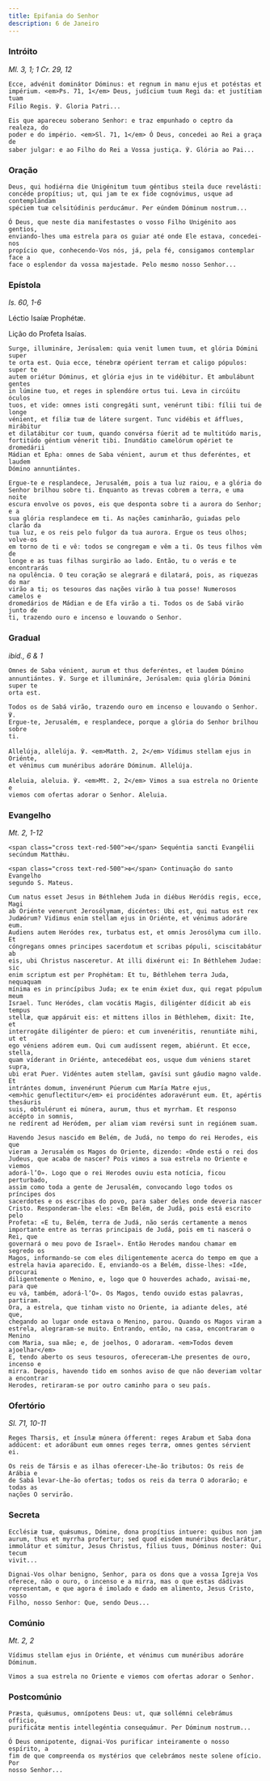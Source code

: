 ```yaml
---
title: Epifania do Senhor
description: 6 de Janeiro
---
```


### Intróito

<em>Ml. 3, 1; 1 Cr. 29, 12</em>

<div class="side-by-side not-content">

    Ecce, advénit dominátor Dóminus: et regnum in manu ejus et potéstas et
    impérium. <em>Ps. 71, 1</em> Deus, judícium tuum Regi da: et justítiam tuam
    Fílio Regis. ℣. Gloria Patri...

    Eis que apareceu soberano Senhor: e traz empunhado o ceptro da realeza, do
    poder e do império. <em>Sl. 71, 1</em> Ó Deus, concedei ao Rei a graça de
    saber julgar: e ao Filho do Rei a Vossa justiça. ℣. Glória ao Pai...

</div>

### Oração

<div class="side-by-side not-content">

    Deus, qui hodiérna die Unigénitum tuum géntibus steila duce revelásti:
    concéde propítius; ut, qui jam te ex fide cognóvimus, usque ad contemplándam
    spéciem tuæ celsitúdinis perducámur. Per eúndem Dóminum nostrum...

    Ó Deus, que neste dia manifestastes o vosso Filho Unigénito aos gentios,
    enviando-lhes uma estrela para os guiar até onde Ele estava, concedei-nos
    propício que, conhecendo-Vos nós, já, pela fé, consigamos contemplar face a
    face o esplendor da vossa majestade. Pelo mesmo nosso Senhor...

</div>

### Epístola

<em>Is. 60, 1-6</em>

<div class="side-by-side not-content">

Léctio Isaíæ Prophétæ.

Lição do Profeta Isaías.

    Surge, illumináre, Jerúsalem: quia venit lumen tuum, et glória Dómini super
    te orta est. Quia ecce, ténebræ opérient terram et caligo pópulos: super te
    autem oriétur Dóminus, et glória ejus in te vidébitur. Et ambulábunt gentes
    in lúmine tuo, et reges in splendóre ortus tui. Leva in circúitu óculos
    tuos, et vide: omnes isti congregáti sunt, venérunt tibi: fílii tui de longe
    vénient, et fíliæ tuæ de látere surgent. Tunc vidébis et áfflues, mirábitur
    et dilatábitur cor tuum, quando convérsa fúerit ad te multitúdo maris,
    fortitúdo géntium vénerit tibi. Inundátio camelórum opériet te dromedárii
    Mádian et Epha: omnes de Saba vénient, aurum et thus deferéntes, et laudem
    Dómino annuntiántes.

    Ergue-te e resplandece, Jerusalém, pois a tua luz raiou, e a glória do
    Senhor brilhou sobre ti. Enquanto as trevas cobrem a terra, e uma noite
    escura envolve os povos, eis que desponta sobre ti a aurora do Senhor; e a
    sua glória resplandece em ti. As nações caminharão, guiadas pelo clarão da
    tua luz, e os reis pelo fulgor da tua aurora. Ergue os teus olhos; volve-os
    em torno de ti e vê: todos se congregam e vêm a ti. Os teus filhos vêm de
    longe e as tuas filhas surgirão ao lado. Então, tu o verás e te encontrarás
    na opulência. O teu coração se alegrará e dilatará, pois, as riquezas do mar
    virão a ti; os tesouros das nações virão à tua posse! Numerosos camelos e
    dromedários de Mádian e de Efa virão a ti. Todos os de Sabá virão junto de
    ti, trazendo ouro e incenso e louvando o Senhor.

</div>

### Gradual

<em>ibid., 6 & 1</em>

<div class="side-by-side not-content">

    Omnes de Saba vénient, aurum et thus deferéntes, et laudem Dómino
    annuntiántes. ℣. Surge et illumináre, Jerúsalem: quia glória Dómini super te
    orta est.

    Todos os de Sabá virão, trazendo ouro em incenso e louvando o Senhor. ℣.
    Ergue-te, Jerusalém, e resplandece, porque a glória do Senhor brilhou sobre
    ti.

    Allelúja, allelúja. ℣. <em>Matth. 2, 2</em> Vídimus stellam ejus in Oriénte,
    et vénimus cum munéribus adoráre Dóminum. Allelúja.

    Aleluia, aleluia. ℣. <em>Mt. 2, 2</em> Vimos a sua estrela no Oriente e
    viemos com ofertas adorar o Senhor. Aleluia.

</div>

### Evangelho

<em>Mt. 2, 1-12</em>

<div class="side-by-side not-content">

    <span class="cross text-red-500">✠</span> Sequéntia sancti Evangélii
    secúndum Matthǽu.

    <span class="cross text-red-500">✠</span> Continuação do santo Evangelho
    segundo S. Mateus.

    Cum natus esset Jesus in Béthlehem Juda in diébus Heródis regis, ecce, Magi
    ab Oriénte venerunt Jerosólymam, dicéntes: Ubi est, qui natus est rex
    Judæórum? Vidimus enim stellam ejus in Oriénte, et vénimus adoráre eum.
    Audiens autem Heródes rex, turbatus est, et omnis Jerosólyma cum illo. Et
    cóngregans omnes principes sacerdotum et scribas pópuli, sciscitabátur ab
    eis, ubi Christus nasceretur. At illi dixérunt ei: In Béthlehem Judae: sic
    enim scriptum est per Prophétam: Et tu, Béthlehem terra Juda, nequaquam
    mínima es in princípibus Juda; ex te enim éxiet dux, qui regat pópulum meum
    Israel. Tunc Heródes, clam vocátis Magis, diligénter dídicit ab eis tempus
    stellæ, quæ appáruit eis: et mittens illos in Béthlehem, dixit: Ite, et
    interrogáte diligénter de púero: et cum invenéritis, renuntiáte mihi, ut et
    ego véniens adórem eum. Qui cum audíssent regem, abiérunt. Et ecce, stella,
    quam víderant in Oriénte, antecedébat eos, usque dum véniens staret supra,
    ubi erat Puer. Vidéntes autem stellam, gavísi sunt gáudio magno valde. Et
    intrántes domum, invenérunt Púerum cum María Matre ejus,
    <em>hic genuflectitur</em> ei procidéntes adoravérunt eum. Et, apértis thesáuris
    suis, obtulérunt ei múnera, aurum, thus et myrrham. Et responso accépto in somnis,
    ne redírent ad Heródem, per aliam viam revérsi sunt in regiónem suam.

    Havendo Jesus nascido em Belém, de Judá, no tempo do rei Herodes, eis que
    vieram a Jerusalém os Magos do Oriente, dizendo: «Onde está o rei dos
    Judeus, que acaba de nascer? Pois vimos a sua estrela no Oriente e viemos
    adorá-l’O». Logo que o rei Herodes ouviu esta notícia, ficou perturbado,
    assim como toda a gente de Jerusalém, convocando logo todos os príncipes dos
    sacerdotes e os escribas do povo, para saber deles onde deveria nascer
    Cristo. Responderam-lhe eles: «Em Belém, de Judá, pois está escrito pelo
    Profeta: «E tu, Belém, terra de Judá, não serás certamente a menos
    importante entre as terras principais de Judá, pois em ti nascerá o Rei, que
    governará o meu povo de Israel». Então Herodes mandou chamar em segredo os
    Magos, informando-se com eles diligentemente acerca do tempo em que a
    estrela havia aparecido. E, enviando-os a Belém, disse-lhes: «Ide, procurai
    diligentemente o Menino, e, logo que O houverdes achado, avisai-me, para que
    eu vá, também, adorá-l’O». Os Magos, tendo ouvido estas palavras, partiram.
    Ora, a estrela, que tinham visto no Oriente, ia adiante deles, até que,
    chegando ao lugar onde estava o Menino, parou. Quando os Magos viram a
    estrela, alegraram-se muito. Entrando, então, na casa, encontraram o Menino
    com Maria, sua mãe; e, de joelhos, O adoraram. <em>Todos devem ajoelhar</em>
    E, tendo aberto os seus tesouros, ofereceram-Lhe presentes de ouro, incenso e
    mirra. Depois, havendo tido em sonhos aviso de que não deveriam voltar a encontrar
    Herodes, retiraram-se por outro caminho para o seu país.

</div>

### Ofertório

<em>Sl. 71, 10-11</em>

<div class="side-by-side not-content">

    Reges Tharsis, et ínsulæ múnera ófferent: reges Arabum et Saba dona
    addúcent: et adorábunt eum omnes reges terræ, omnes gentes sérvient ei.

    Os reis de Társis e as ilhas oferecer-Lhe-ão tributos: Os reis de Arábia e
    de Sabá levar-Lhe-ão ofertas; todos os reis da terra O adorarão; e todas as
    nações O servirão.

</div>

### Secreta

<div class="side-by-side not-content">

    Ecclésiæ tuæ, quǽsumus, Dómine, dona propítius intuere: quibus non jam
    aurum, thus et myrrha profertur; sed quod eisdem munéribus declarátur,
    immolátur et súmitur, Jesus Christus, fílius tuus, Dóminus noster: Qui tecum
    vivit...

    Dignai-Vos olhar benigno, Senhor, para os dons que a vossa Igreja Vos
    oferece, não o ouro, o incenso e a mirra, mas o que estas dádivas
    representam, e que agora é imolado e dado em alimento, Jesus Cristo, vosso
    Filho, nosso Senhor: Que, sendo Deus...

</div>

### Comúnio

<em>Mt. 2, 2</em>

<div class="side-by-side not-content">

    Vídimus stellam ejus in Oriénte, et vénimus cum munéribus adoráre Dóminum.

    Vimos a sua estrela no Oriente e viemos com ofertas adorar o Senhor.

</div>

### Postcomúnio

<div class="side-by-side not-content">

    Præsta, quǽsumus, omnípotens Deus: ut, quæ sollémni celebrámus officio,
    purificátæ mentis intellegéntia consequámur. Per Dóminum nostrum...

    Ó Deus omnipotente, dignai-Vos purificar inteiramente o nosso espírito, a
    fim de que compreenda os mystérios que celebrámos neste solene ofício. Por
    nosso Senhor...

</div>
